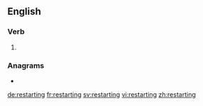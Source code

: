==English==

===Verb===
{{head|en|present participle}}

# {{present participle of|restart|lang=en|nocat=1}}

===Anagrams===
* {{l|en|registrant}}

[[de:restarting]]
[[fr:restarting]]
[[sv:restarting]]
[[vi:restarting]]
[[zh:restarting]]